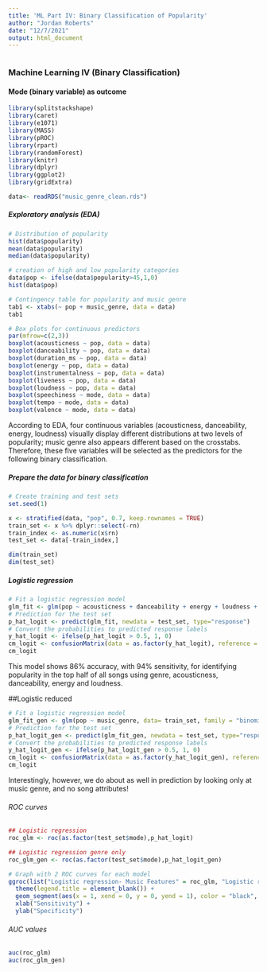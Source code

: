 ```yaml
---
title: 'ML Part IV: Binary Classification of Popularity'
author: "Jordan Roberts"
date: "12/7/2021"
output: html_document
---
```




```r
```


### Machine Learning IV (Binary Classification)
#### Mode (binary variable) as outcome

```r
library(splitstackshape)
library(caret)
library(e1071)
library(MASS)
library(pROC)
library(rpart)
library(randomForest)
library(knitr)
library(dplyr)
library(ggplot2)
library(gridExtra)
```

```r
data<- readRDS("music_genre_clean.rds")
```

##### Exploratory analysis (EDA)

```r
# Distribution of popularity
hist(data$popularity)
mean(data$popularity)
median(data$popularity)

# creation of high and low popularity categories
data$pop <- ifelse(data$popularity>45,1,0)
hist(data$pop)
```

```r
# Contingency table for popularity and music genre
tab1 <- xtabs(~ pop + music_genre, data = data)
tab1
```

```r
# Box plots for continuous predictors
par(mfrow=c(2,3))
boxplot(acousticness ~ pop, data = data)
boxplot(danceability ~ pop, data = data)
boxplot(duration_ms ~ pop, data = data)
boxplot(energy ~ pop, data = data)
boxplot(instrumentalness ~ pop, data = data)
boxplot(liveness ~ pop, data = data)
boxplot(loudness ~ pop, data = data)
boxplot(speechiness ~ mode, data = data)
boxplot(tempo ~ mode, data = data)
boxplot(valence ~ mode, data = data)
```



According to EDA, four continuous variables (acousticness, danceability, energy, loudness) visually display different distributions at two levels of popularity; music genre also appears different based on the crosstabs. Therefore, these five variables will be selected as the predictors for the following binary classification. 

##### Prepare the data for binary classification

```r
# Create training and test sets
set.seed(1)

x <- stratified(data, "pop", 0.7, keep.rownames = TRUE)
train_set <- x %>% dplyr::select(-rn)
train_index <- as.numeric(x$rn)
test_set <- data[-train_index,]

dim(train_set)
dim(test_set)
```

##### Logistic regression

```r
# Fit a logistic regression model
glm_fit <- glm(pop ~ acousticness + danceability + energy + loudness + music_genre, data= train_set, family = "binomial")
# Prediction for the test set 
p_hat_logit <- predict(glm_fit, newdata = test_set, type="response")
# Convert the probabilities to predicted response labels 
y_hat_logit <- ifelse(p_hat_logit > 0.5, 1, 0)
cm_logit <- confusionMatrix(data = as.factor(y_hat_logit), reference = as.factor(test_set$pop))
cm_logit
```

This model shows 86% accuracy, with 94% sensitivity, for identifying popularity in the top half of all songs using genre, acousticness, danceability, energy and loudness. 

##Logistic reduced
```r
# Fit a logistic regression model
glm_fit_gen <- glm(pop ~ music_genre, data= train_set, family = "binomial")
# Prediction for the test set 
p_hat_logit_gen <- predict(glm_fit_gen, newdata = test_set, type="response")
# Convert the probabilities to predicted response labels 
y_hat_logit_gen <- ifelse(p_hat_logit_gen > 0.5, 1, 0)
cm_logit <- confusionMatrix(data = as.factor(y_hat_logit_gen), reference = as.factor(test_set$pop))
cm_logit
```
Interestingly, however, we do about as well in prediction by looking only at music genre, and no song attributes! 

###### ROC curves

```r
## Logistic regression
roc_glm <- roc(as.factor(test_set$mode),p_hat_logit)

## Logistic regression genre only
roc_glm_gen <- roc(as.factor(test_set$mode),p_hat_logit_gen)

# Graph with 2 ROC curves for each model
ggroc(list("Logistic regression- Music Features" = roc_glm, "Logistic regression- Genre Only" = roc_glm_gen)) +
  theme(legend.title = element_blank()) +
  geom_segment(aes(x = 1, xend = 0, y = 0, yend = 1), color = "black", linetype = "dashed") +
  xlab("Sensitivity") +
  ylab("Specificity") 
```

###### AUC values

```r
auc(roc_glm)
auc(roc_glm_gen)
```

